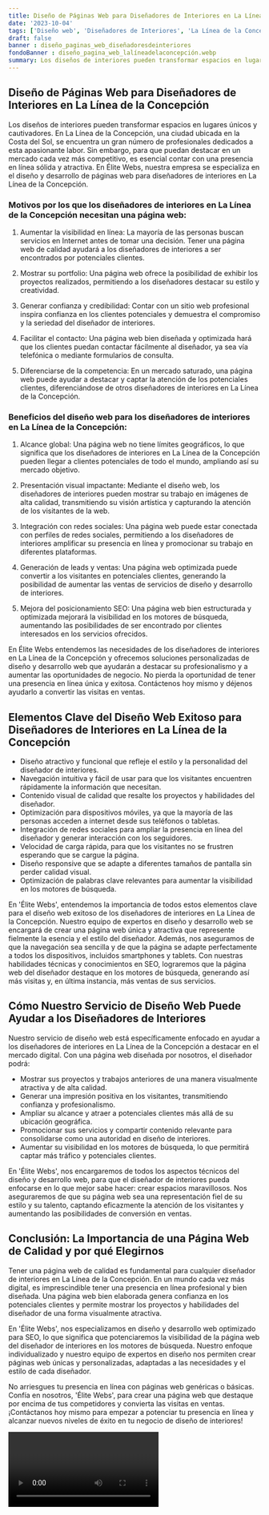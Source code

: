 ```yaml
---
title: Diseño de Páginas Web para Diseñadores de Interiores en La Línea de la Concepción
date: '2023-10-04'
tags: ['Diseño web', 'Diseñadores de Interiores', 'La Línea de la Concepción']
draft: false
banner : diseño_paginas_web_diseñadoresdeinteriores
fondoBanner : diseño_pagina_web_lalíneadelaconcepción.webp
summary: Los diseños de interiores pueden transformar espacios en lugares únicos y cautivadores. En La Línea de la Concepción, una ciudad ubicada en la Costa del Sol, se encuentra un gran número de profesionales dedicados a esta apasionante labor. Sin embargo, para que puedan destacar en un mercado cada vez más competitivo, es esencial contar con una presencia en línea sólida y atractiva. En Élite Webs, nuestra empresa se especializa en el diseño y desarrollo de páginas web para diseñadores de interiores en La Línea de la Concepción.
---
```


## Diseño de Páginas Web para Diseñadores de Interiores en La Línea de la Concepción

Los diseños de interiores pueden transformar espacios en lugares únicos y cautivadores. En La Línea de la Concepción, una ciudad ubicada en la Costa del Sol, se encuentra un gran número de profesionales dedicados a esta apasionante labor. Sin embargo, para que puedan destacar en un mercado cada vez más competitivo, es esencial contar con una presencia en línea sólida y atractiva. En Élite Webs, nuestra empresa se especializa en el diseño y desarrollo de páginas web para diseñadores de interiores en La Línea de la Concepción.

### Motivos por los que los diseñadores de interiores en La Línea de la Concepción necesitan una página web:

1. Aumentar la visibilidad en línea: La mayoría de las personas buscan servicios en Internet antes de tomar una decisión. Tener una página web de calidad ayudará a los diseñadores de interiores a ser encontrados por potenciales clientes.

2. Mostrar su portfolio: Una página web ofrece la posibilidad de exhibir los proyectos realizados, permitiendo a los diseñadores destacar su estilo y creatividad.

3. Generar confianza y credibilidad: Contar con un sitio web profesional inspira confianza en los clientes potenciales y demuestra el compromiso y la seriedad del diseñador de interiores.

4. Facilitar el contacto: Una página web bien diseñada y optimizada hará que los clientes puedan contactar fácilmente al diseñador, ya sea vía telefónica o mediante formularios de consulta.

5. Diferenciarse de la competencia: En un mercado saturado, una página web puede ayudar a destacar y captar la atención de los potenciales clientes, diferenciándose de otros diseñadores de interiores en La Línea de la Concepción.

### Beneficios del diseño web para los diseñadores de interiores en La Línea de la Concepción:

1. Alcance global: Una página web no tiene límites geográficos, lo que significa que los diseñadores de interiores en La Línea de la Concepción pueden llegar a clientes potenciales de todo el mundo, ampliando así su mercado objetivo.

2. Presentación visual impactante: Mediante el diseño web, los diseñadores de interiores pueden mostrar su trabajo en imágenes de alta calidad, transmitiendo su visión artística y capturando la atención de los visitantes de la web.

3. Integración con redes sociales: Una página web puede estar conectada con perfiles de redes sociales, permitiendo a los diseñadores de interiores amplificar su presencia en línea y promocionar su trabajo en diferentes plataformas.

4. Generación de leads y ventas: Una página web optimizada puede convertir a los visitantes en potenciales clientes, generando la posibilidad de aumentar las ventas de servicios de diseño y desarrollo de interiores.

5. Mejora del posicionamiento SEO: Una página web bien estructurada y optimizada mejorará la visibilidad en los motores de búsqueda, aumentando las posibilidades de ser encontrado por clientes interesados en los servicios ofrecidos.

En Élite Webs entendemos las necesidades de los diseñadores de interiores en La Línea de la Concepción y ofrecemos soluciones personalizadas de diseño y desarrollo web que ayudarán a destacar su profesionalismo y a aumentar las oportunidades de negocio. No pierda la oportunidad de tener una presencia en línea única y exitosa. Contáctenos hoy mismo y déjenos ayudarlo a convertir las visitas en ventas.

<GifSeo />

<Cta />

## Elementos Clave del Diseño Web Exitoso para Diseñadores de Interiores en La Línea de la Concepción

- Diseño atractivo y funcional que refleje el estilo y la personalidad del diseñador de interiores.
- Navegación intuitiva y fácil de usar para que los visitantes encuentren rápidamente la información que necesitan.
- Contenido visual de calidad que resalte los proyectos y habilidades del diseñador.
- Optimización para dispositivos móviles, ya que la mayoría de las personas acceden a internet desde sus teléfonos o tabletas.
- Integración de redes sociales para ampliar la presencia en línea del diseñador y generar interacción con los seguidores.
- Velocidad de carga rápida, para que los visitantes no se frustren esperando que se cargue la página.
- Diseño responsive que se adapte a diferentes tamaños de pantalla sin perder calidad visual.
- Optimización de palabras clave relevantes para aumentar la visibilidad en los motores de búsqueda.

En 'Élite Webs', entendemos la importancia de todos estos elementos clave para el diseño web exitoso de los diseñadores de interiores en La Línea de la Concepción. Nuestro equipo de expertos en diseño y desarrollo web se encargará de crear una página web única y atractiva que represente fielmente la esencia y el estilo del diseñador. Además, nos aseguramos de que la navegación sea sencilla y de que la página se adapte perfectamente a todos los dispositivos, incluidos smartphones y tablets. Con nuestras habilidades técnicas y conocimientos en SEO, lograremos que la página web del diseñador destaque en los motores de búsqueda, generando así más visitas y, en última instancia, más ventas de sus servicios.

## Cómo Nuestro Servicio de Diseño Web Puede Ayudar a los Diseñadores de Interiores

Nuestro servicio de diseño web está específicamente enfocado en ayudar a los diseñadores de interiores en La Línea de la Concepción a destacar en el mercado digital. Con una página web diseñada por nosotros, el diseñador podrá:

- Mostrar sus proyectos y trabajos anteriores de una manera visualmente atractiva y de alta calidad.
- Generar una impresión positiva en los visitantes, transmitiendo confianza y profesionalismo.
- Ampliar su alcance y atraer a potenciales clientes más allá de su ubicación geográfica.
- Promocionar sus servicios y compartir contenido relevante para consolidarse como una autoridad en diseño de interiores.
- Aumentar su visibilidad en los motores de búsqueda, lo que permitirá captar más tráfico y potenciales clientes.

En 'Élite Webs', nos encargaremos de todos los aspectos técnicos del diseño y desarrollo web, para que el diseñador de interiores pueda enfocarse en lo que mejor sabe hacer: crear espacios maravillosos. Nos aseguraremos de que su página web sea una representación fiel de su estilo y su talento, captando eficazmente la atención de los visitantes y aumentando las posibilidades de conversión en ventas.

## Conclusión: La Importancia de una Página Web de Calidad y por qué Elegirnos

Tener una página web de calidad es fundamental para cualquier diseñador de interiores en La Línea de la Concepción. En un mundo cada vez más digital, es imprescindible tener una presencia en línea profesional y bien diseñada. Una página web bien elaborada genera confianza en los potenciales clientes y permite mostrar los proyectos y habilidades del diseñador de una forma visualmente atractiva.

En 'Élite Webs', nos especializamos en diseño y desarrollo web optimizado para SEO, lo que significa que potenciaremos la visibilidad de la página web del diseñador de interiores en los motores de búsqueda. Nuestro enfoque individualizado y nuestro equipo de expertos en diseño nos permiten crear páginas web únicas y personalizadas, adaptadas a las necesidades y el estilo de cada diseñador.

No arriesgues tu presencia en línea con páginas web genéricas o básicas. Confía en nosotros, 'Élite Webs', para crear una página web que destaque por encima de tus competidores y convierta las visitas en ventas. ¡Contáctanos hoy mismo para empezar a potenciar tu presencia en línea y alcanzar nuevos niveles de éxito en tu negocio de diseño de interiores!

<Video />

<CtaBot job='Diseñadores de Interiores' city='La Línea de la Concepción'/>

<Gmaps query='La Línea de la Concepción+españa+maps' />